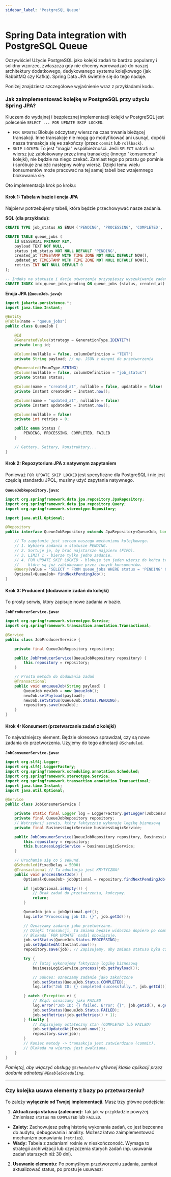 ```yaml
---
sidebar_label: 'PostgreSQL Queue'
---
```


# Spring Data integration with PostgreSQL Queue

Oczywiście! Użycie PostgreSQL jako kolejki zadań to bardzo popularny i solidny wzorzec, zwłaszcza gdy nie chcemy wprowadzać do naszej architektury dodatkowego, dedykowanego systemu kolejkowego (jak RabbitMQ czy Kafka). Spring Data JPA świetnie się do tego nadaje.

Poniżej znajdziesz szczegółowe wyjaśnienie wraz z przykładami kodu.

### Jak zaimplementować kolejkę w PostgreSQL przy użyciu Spring JPA?

Kluczem do wydajnej i bezpiecznej implementacji kolejki w PostgreSQL jest polecenie `SELECT ... FOR UPDATE SKIP LOCKED`.

*   `FOR UPDATE`: Blokuje odczytany wiersz na czas trwania bieżącej transakcji. Inne transakcje nie mogą go modyfikować ani usunąć, dopóki nasza transakcja się не zakończy (przez `commit` lub `rollback`).
*   `SKIP LOCKED`: To jest "magia" współbieżności. Jeśli `SELECT` natrafi na wiersz już zablokowany przez inną transakcję (innego "konsumenta" kolejki), nie będzie na niego czekać. Zamiast tego po prostu go pominie i spróbuje znaleźć następny wolny wiersz. Dzięki temu wielu konsumentów może pracować na tej samej tabeli bez wzajemnego blokowania się.

Oto implementacja krok po kroku:

#### Krok 1: Tabela w bazie i encja JPA

Najpierw potrzebujemy tabeli, która będzie przechowywać nasze zadania.

**SQL (dla przykładu):**

```sql
CREATE TYPE job_status AS ENUM ('PENDING', 'PROCESSING', 'COMPLETED', 'FAILED');

CREATE TABLE queue_jobs (
    id BIGSERIAL PRIMARY KEY,
    payload TEXT NOT NULL,
    status job_status NOT NULL DEFAULT 'PENDING',
    created_at TIMESTAMP WITH TIME ZONE NOT NULL DEFAULT NOW(),
    updated_at TIMESTAMP WITH TIME ZONE NOT NULL DEFAULT NOW(),
    retries INT NOT NULL DEFAULT 0
);

-- Indeks na statusie i dacie utworzenia przyspieszy wyszukiwanie zadań
CREATE INDEX idx_queue_jobs_pending ON queue_jobs (status, created_at) WHERE status = 'PENDING';
```

**Encja JPA (`QueueJob.java`):**

```java
import jakarta.persistence.*;
import java.time.Instant;

@Entity
@Table(name = "queue_jobs")
public class QueueJob {

    @Id
    @GeneratedValue(strategy = GenerationType.IDENTITY)
    private Long id;

    @Column(nullable = false, columnDefinition = "TEXT")
    private String payload; // np. JSON z danymi do przetworzenia

    @Enumerated(EnumType.STRING)
    @Column(nullable = false, columnDefinition = "job_status")
    private Status status;

    @Column(name = "created_at", nullable = false, updatable = false)
    private Instant createdAt = Instant.now();

    @Column(name = "updated_at", nullable = false)
    private Instant updatedAt = Instant.now();

    @Column(nullable = false)
    private int retries = 0;

    public enum Status {
        PENDING, PROCESSING, COMPLETED, FAILED
    }

    // Gettery, Settery, konstruktory...
}
```

#### Krok 2: Repozytorium JPA z natywnym zapytaniem

Ponieważ `FOR UPDATE SKIP LOCKED` jest specyficzne dla PostgreSQL i nie jest częścią standardu JPQL, musimy użyć zapytania natywnego.

**`QueueJobRepository.java`:**

```java
import org.springframework.data.jpa.repository.JpaRepository;
import org.springframework.data.jpa.repository.Query;
import org.springframework.stereotype.Repository;

import java.util.Optional;

@Repository
public interface QueueJobRepository extends JpaRepository<QueueJob, Long> {

    // To zapytanie jest sercem naszego mechanizmu kolejkowego.
    // 1. Wybiera zadania o statusie PENDING.
    // 2. Sortuje je, by brać najstarsze najpierw (FIFO).
    // 3. LIMIT 1 - bierze tylko jedno zadanie.
    // 4. FOR UPDATE SKIP LOCKED - blokuje ten jeden wiersz do końca transakcji i pomija te,
    //    które są już zablokowane przez innych konsumentów.
    @Query(value = "SELECT * FROM queue_jobs WHERE status = 'PENDING' ORDER BY created_at ASC LIMIT 1 FOR UPDATE SKIP LOCKED", nativeQuery = true)
    Optional<QueueJob> findNextPendingJob();
}
```

#### Krok 3: Producent (dodawanie zadań do kolejki)

To prosty serwis, który zapisuje nowe zadania w bazie.

**`JobProducerService.java`:**

```java
import org.springframework.stereotype.Service;
import org.springframework.transaction.annotation.Transactional;

@Service
public class JobProducerService {

    private final QueueJobRepository repository;

    public JobProducerService(QueueJobRepository repository) {
        this.repository = repository;
    }

    // Prosta metoda do dodawania zadań
    @Transactional
    public void enqueueJob(String payload) {
        QueueJob newJob = new QueueJob();
        newJob.setPayload(payload);
        newJob.setStatus(QueueJob.Status.PENDING);
        repository.save(newJob);
    }
}
```

#### Krok 4: Konsument (przetwarzanie zadań z kolejki)

To najważniejszy element. Będzie okresowo sprawdzał, czy są nowe zadania do przetworzenia. Użyjemy do tego adnotacji `@Scheduled`.

**`JobConsumerService.java`:**

```java
import org.slf4j.Logger;
import org.slf4j.LoggerFactory;
import org.springframework.scheduling.annotation.Scheduled;
import org.springframework.stereotype.Service;
import org.springframework.transaction.annotation.Transactional;
import java.time.Instant;
import java.util.Optional;

@Service
public class JobConsumerService {

    private static final Logger log = LoggerFactory.getLogger(JobConsumerService.class);
    private final QueueJobRepository repository;
    // Wstrzyknij serwis, który faktycznie wykonuje logikę biznesową
    private final BusinessLogicService businessLogicService;

    public JobConsumerService(QueueJobRepository repository, BusinessLogicService businessLogicService) {
        this.repository = repository;
        this.businessLogicService = businessLogicService;
    }

    // Uruchamia się co 5 sekund.
    @Scheduled(fixedDelay = 5000)
    @Transactional // Ta adnotacja jest KRYTYCZNA!
    public void processNextJob() {
        Optional<QueueJob> jobOptional = repository.findNextPendingJob();

        if (jobOptional.isEmpty()) {
            // Brak zadań do przetworzenia, kończymy.
            return;
        }

        QueueJob job = jobOptional.get();
        log.info("Processing job ID: {}", job.getId());

        // Oznaczamy zadanie jako przetwarzane.
        // Dzięki transakcji, ta zmiana będzie widoczna dopiero po commicie.
        // Blokada `FOR UPDATE` nadal obowiązuje.
        job.setStatus(QueueJob.Status.PROCESSING);
        job.setUpdatedAt(Instant.now());
        repository.save(job); // Zapisujemy, aby zmiana statusu była częścią transakcji

        try {
            // Tutaj wykonujemy faktyczną logikę biznesową
            businessLogicService.process(job.getPayload());

            // Sukces: oznaczamy zadanie jako zakończone
            job.setStatus(QueueJob.Status.COMPLETED);
            log.info("Job ID: {} completed successfully.", job.getId());

        } catch (Exception e) {
            // Błąd: oznaczamy jako FAILED
            log.error("Job ID: {} failed. Error: {}", job.getId(), e.getMessage());
            job.setStatus(QueueJob.Status.FAILED);
            job.setRetries(job.getRetries() + 1);
        } finally {
            // Zapisujemy ostateczny stan (COMPLETED lub FAILED)
            job.setUpdatedAt(Instant.now());
            repository.save(job);
        }
        // Koniec metody -> transakcja jest zatwierdzana (commit).
        // Blokada na wierszu jest zwalniana.
    }
}
```
*Pamiętaj, aby włączyć obsługę `@Scheduled` w głównej klasie aplikacji przez dodanie adnotacji `@EnableScheduling`.*

---

### Czy kolejka usuwa elementy z bazy po przetworzeniu?

To zależy **wyłącznie od Twojej implementacji**. Masz trzy główne podejścia:

1.  **Aktualizacja statusu (zalecane):** Tak jak w przykładzie powyżej. Zmieniasz `status` na `COMPLETED` lub `FAILED`.
*   **Zalety:** Zachowujesz pełną historię wykonania zadań, co jest bezcenne do audytu, debugowania i analizy. Możesz łatwo zaimplementować mechanizm ponawiania (`retries`).
*   **Wady:** Tabela z zadaniami rośnie w nieskończoność. Wymaga to strategii archiwizacji lub czyszczenia starych zadań (np. usuwania zadań starszych niż 30 dni).

2.  **Usuwanie elementu:** Po pomyślnym przetworzeniu zadania, zamiast aktualizować status, po prostu je usuwasz: